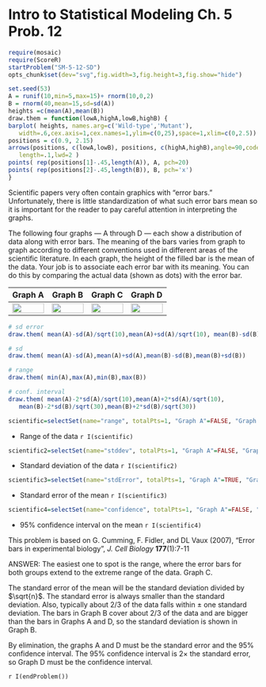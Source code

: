 Intro to Statistical Modeling Ch. 5 Prob. 12
========================================================
```r
require(mosaic)
require(ScoreR)
startProblem("SM-5-12-SD")
opts_chunk$set(dev="svg",fig.width=3,fig.height=3,fig.show="hide")
```

```r
set.seed(53)
A = runif(10,min=5,max=15)+ rnorm(10,0,2)
B = rnorm(40,mean=15,sd=sd(A))
heights =c(mean(A),mean(B)) 
draw.them = function(lowA,highA,lowB,highB) {
barplot( heights, names.arg=c('Wild-type','Mutant'),
   width=.6,cex.axis=1,cex.names=1,ylim=c(0,25),space=1,xlim=c(0,2.5))
positions = c(0.9, 2.15)
arrows(positions, c(lowA,lowB), positions, c(highA,highB),angle=90,code=3,
   length=.1,lwd=2 )
points( rep(positions[1]-.45,length(A)), A, pch=20)
points( rep(positions[2]-.45,length(B)), B, pch='x')
}
```

Scientific papers very often contain graphics with "error bars."
Unfortunately, there is little standardization of what such error bars
mean so it is important for the reader to pay careful attention in 
interpreting the graphs.  

The following four graphs --- A through D ---
each show a distribution of data along with error bars.  The meaning
of the bars varies from graph to graph according to different
conventions used in different areas of the scientific literature.
In each graph, the height of the filled bar is the mean of the data.
Your job is to associate each error bar with its meaning.  You can do
this by comparing the actual data (shown as dots) with the error bar.

Graph A | Graph B | Graph C | Graph D|     
|:-----:|:-----:|:-----:|:-----:|
<img src="figure/C5-12-sderror.svg" width="100%"> | <img src="figure/C5-12-sd.svg" width="100%"> | <img src="figure/C5-12-range.svg" width="100%"> | <img src="figure/C5-12-confinterval.svg" width="100%">



```r
# sd error
draw.them( mean(A)-sd(A)/sqrt(10),mean(A)+sd(A)/sqrt(10), mean(B)-sd(B)/sqrt(30),mean(B)+sd(B)/sqrt(30))
```


```r
# sd
draw.them( mean(A)-sd(A),mean(A)+sd(A),mean(B)-sd(B),mean(B)+sd(B))
```

```r
# range
draw.them( min(A),max(A),min(B),max(B))
```

```r
# conf. interval
draw.them( mean(A)-2*sd(A)/sqrt(10),mean(A)+2*sd(A)/sqrt(10),
   mean(B)-2*sd(B)/sqrt(30),mean(B)+2*sd(B)/sqrt(30))
```


```r
scientific=selectSet(name="range", totalPts=1, "Graph A"=FALSE, "Graph B"=FALSE, "Graph C"=TRUE, "Graph D"=FALSE)
```
* Range of the data `r I(scientific)`

```r
scientific2=selectSet(name="stddev", totalPts=1, "Graph A"=FALSE, "Graph B"=TRUE, "Graph C"=FALSE, "Graph D"=FALSE)
```
* Standard deviation of the data `r I(scientific2)`

```r
scientific3=selectSet(name="stdError", totalPts=1, "Graph A"=TRUE, "Graph B"=FALSE, "Graph C"=FALSE, "Graph D"=FALSE)
```
* Standard error of the mean `r I(scientific3)`

```r
scientific4=selectSet(name="confidence", totalPts=1, "Graph A"=FALSE, "Graph B"=FALSE, "Graph C"=FALSE, "Graph D"=TRUE)
```
* 95% confidence interval on the mean `r I(scientific4)`


This problem is based on
G. Cumming, F. Fidler, and DL Vaux (2007), "Error bars in
  experimental biology", *J. Cell Biology* **177**(1):7-11

<aside>
ANSWER:
The easiest one to spot is the range, where the error bars for both
groups extend to the extreme range of the data. Graph C. 

The standard error of the mean will be the standard deviation divided
by $\sqrt{n}$.  The standard error is always smaller than the standard deviation. Also, typically about 2/3 of the data falls within $\pm$
one standard deviation.  The bars in Graph B cover about 2/3 of the
data and are bigger than the bars in Graphs A and D, so the standard
deviation is shown in Graph B.

By elimination, the graphs A and D must be the standard error and the
95% confidence interval.  The 95% confidence interval is $2 \times$
the standard error, so Graph D must be the confidence interval.
</aside>

`r I(endProblem())`
